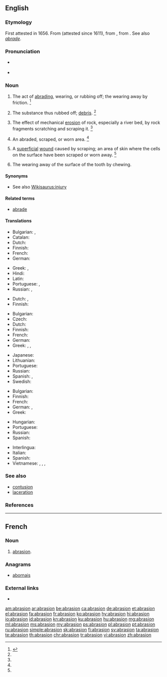 ==English==

===Etymology===
First attested in 1656. From {{etyl|fr|en}} {{term|abrasion|lang=fr}} (attested since 1611), from {{etyl|ML.|en}} {{term|abrasio||a scraping|lang=la}}, from {{m|la|abrādō||scrape off}}. See also ''[[abrade#Etymology|abrade]]''.

===Pronunciation===
* {{a|US}} {{IPA|/əˈbɹeɪ.ʒn̩/|lang=en}}
* {{rhymes|eɪʒən|lang=en}}

===Noun===
{{en-noun}}

# The act of [[abrading]], wearing, or rubbing off; the wearing away by friction. {{defdate|First attested in the mid 17<sup>th</sup> century.}}<ref name=SOED>{{R:SOED5|page=7}}</ref>
# {{context|obsolete|lang=en}} The substance thus rubbed off; [[debris]]. {{defdate|First attested in the mid 18<sup>th</sup> century.}}<ref name=SOED/>
# {{context|geology|lang=en}} The effect of mechanical [[erosion]] of rock, especially a river bed, by rock fragments scratching and scraping it. {{defdate|First attested in the mid 19<sup>th</sup> century.}}<ref name=SOED/>
# An abraded, scraped, or worn area. {{defdate|First attested in the mid 20<sup>th</sup> century.}}<ref name=SOED/>
# {{context|medicine|lang=en}} A [[superficial]] [[wound]] caused by scraping; an area of skin where the cells on the surface have been scraped or worn away. {{defdate|First attested in the mid 20<sup>th</sup> century.}}<ref name=SOED/>
# {{context|dentistry|lang=en}} The wearing away of the surface of the tooth by chewing.

====Synonyms====
* See also [[Wikisaurus:injury]]

====Related terms====
* [[abrade]]

====Translations====
{{trans-top|act of abrading}}
* Bulgarian: {{t+|bg|изтъркване|n}}, {{t+|bg|изтриване|n}}
* Catalan: {{t|ca|abrasió|m}}
* Dutch: {{t|nl|afschuring|m}}
* Finnish: {{t|fi|hionta}}
* French: {{t+|fr|abrasion|f}}
* German: {{t+|de|Abrasion|f}}
{{trans-mid}}
* Greek: {{t+|el|απόξεση|f|sc=Grek}}, {{t|el|εκτριβή|f|sc=Grek}}
* Hindi: {{t|hi|रगड़न|tr=Ragaḍa़na|sc=Deva}}
* Latin: {{t|la|abrāsiō|f}}
* Portuguese: {{t+|pt|abrasamento|m}}, {{t|pt|raspagem|f}}
* Russian: {{t+|ru|трение|n|tr=trénije|sc=Cyrl}}, {{t+|ru|истирание|n|tr=istiránije|sc=Cyrl}}
{{trans-bottom}}

{{trans-top|substance rubbed off}}
* Dutch: {{t+|nl|abrasie|m}}, {{t|nl|brandingserosie|m}}
* Finnish: {{t|fi|hiomapöly}}
{{trans-mid}}
{{trans-bottom}}

{{trans-top|medicine: superficial wound}}
* Bulgarian: {{t|bg|ожулване|n}}
* Czech: {{t|cs|odřenina|f}}
* Dutch: {{t|nl|schaafwond|c}}
* Finnish: {{t|fi|hiertymä}}
* French: {{t+|fr|abrasion|f}}
* German: {{t+|de|Abrasion|f}}
* Greek: {{t+|el|εκδορά|f|sc=Grek}}, {{t+|el|γρατζουνιά|f|sc=Grek}}, 
{{trans-mid}}
* Japanese: {{t-needed|ja}}
* Lithuanian: {{t|lt|nubrozdinimas|m}}
* Portuguese: {{t+|pt|abrasão|f}}
* Russian: {{t+|ru|ссадина|f|tr=ssádina|sc=Cyrl}}
* Spanish: {{t+|es|rasguño|m}}, {{t|es|raspadura|f}}
* Swedish: {{t|sv|skrubbsår|n}}
{{trans-bottom}}

{{trans-top|geology: effect of mechanical erosion of rock}}
* Bulgarian: {{t+|bg|абразия|f|tr=abrázija}}
* Finnish: {{t|fi|kuluma}}
* French: {{t+|fr|abrasion|f}}
* German: {{t+|de|Abrasion|f}}, {{t|de|Abrieb|n}}
* Greek: {{t|el|αποξύρηση|f|sc=Grek}}
{{trans-mid}}
* Hungarian: {{t+|hu|erózió}}
* Portuguese: {{t+|pt|abrasão|f}}
* Russian: {{t+|ru|абразия|f|tr=abrázija|sc=Cyrl}}
* Spanish: {{t+|es|erosión|f}}
{{trans-bottom}}

{{checktrans-top}}
* Interlingua: {{t-check|ia|abrasion}}
* Italian: {{t-check|it|abrasione|f}}
* Spanish: {{t+check|es|abrasión|f}}
* Vietnamese: {{t-check|vi|sự làm trầy}}, {{t-check|vi|sự cọ xơ ra}}, {{t-check|vi|chỗ bị trầy da}}, {{t-check|vi|sự mài mòn}}
{{trans-bottom}}

===See also===
* [[contusion]]
* [[laceration]]

===References===
<references/>

----

==French==

===Noun===
{{fr-noun|f}}

# [[#English|abrasion]].

===Anagrams===
* [[abornais#French|abornais]]

===External links===
* {{R:TLFi}}

[[am:abrasion]]
[[ar:abrasion]]
[[be:abrasion]]
[[ca:abrasion]]
[[de:abrasion]]
[[et:abrasion]]
[[el:abrasion]]
[[fa:abrasion]]
[[fr:abrasion]]
[[ko:abrasion]]
[[hy:abrasion]]
[[hi:abrasion]]
[[io:abrasion]]
[[id:abrasion]]
[[kn:abrasion]]
[[ku:abrasion]]
[[hu:abrasion]]
[[mg:abrasion]]
[[ml:abrasion]]
[[ms:abrasion]]
[[my:abrasion]]
[[ps:abrasion]]
[[pl:abrasion]]
[[pt:abrasion]]
[[ru:abrasion]]
[[simple:abrasion]]
[[sk:abrasion]]
[[fi:abrasion]]
[[sv:abrasion]]
[[ta:abrasion]]
[[te:abrasion]]
[[th:abrasion]]
[[chr:abrasion]]
[[tr:abrasion]]
[[vi:abrasion]]
[[zh:abrasion]]